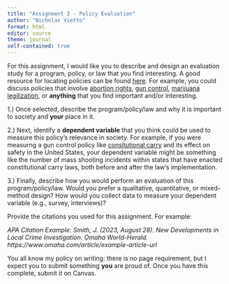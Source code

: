 ```yaml
---
title: "Assignment 3 - Policy Evaluation"
author: "Nicholas Vietto"
format: html
editor: source
theme: journal
self-contained: true
---
```


For this assignment, I would like you to describe and design an evaluation study for a program, policy, or law that you find interesting. A good resource for locating policies can be found [here](https://www.politico.com/). For example, you could discuss policies that involve [abortion rights](https://www.aclu.org/wp-content/uploads/document/ACFF1D.pdf), [gun control](https://www.aclu.org/news/civil-liberties/aclus-position-gun-control#:~:text=We%20recognize%2C%20as%20the%20Supreme,encroach%20unnecessarily%20on%20civil%20liberties.), [marijuana legilization](https://www.aclu.org/issues/criminal-law-reform/drug-law-reform/marijuana-law-reform), or **anything** that you find important and/or interesting. 

1.) Once selected, describe the program/policy/law and why it is important to society and **your** place in it.  

2.) Next, identify a **dependent variable** that you think could be used to measure this policy’s relevance in society. For example, if you were measurng a gun control policy like [consitutional carry](https://en.wikipedia.org/wiki/Constitutional_carry) and its effect on safety in the United States, your dependent variable might be something like the number of mass shooting incidents within states that have enacted constitutional carry laws, both before and after the law's implementation.

3.) Finally, describe how you would perform an evaluation of this program/policy/law. Would you prefer a qualitative, quantitative, or mixed-method design? How would you collect data to measure your dependent variable (e.g., survey, interviews)?

Provide the citations you used for this assignment. For example:

*APA Citation Example: Smith, J. (2023, August 28). New Developments in Local Crime Investigation. Omaha World-Herald. https://www.omaha.com/article/example-article-url*


You all know my policy on writing: there is no page requirement, but I expect you to submit something **you** are proud of. Once you have this complete, submit it on Canvas.

